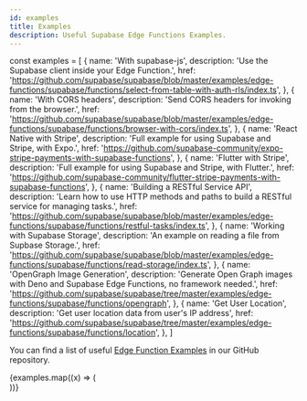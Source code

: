 ```yaml
---
id: examples
title: Examples
description: Useful Supabase Edge Functions Examples.
---
```


const examples = [
  {
    name: 'With supabase-js',
    description: 'Use the Supabase client inside your Edge Function.',
    href: 'https://github.com/supabase/supabase/blob/master/examples/edge-functions/supabase/functions/select-from-table-with-auth-rls/index.ts',
  },
  {
    name: 'With CORS headers',
    description: 'Send CORS headers for invoking from the browser.',
    href: 'https://github.com/supabase/supabase/blob/master/examples/edge-functions/supabase/functions/browser-with-cors/index.ts',
  },
  {
    name: 'React Native with Stripe',
    description: 'Full example for using Supabase and Stripe, with Expo.',
    href: 'https://github.com/supabase-community/expo-stripe-payments-with-supabase-functions',
  },
  {
    name: 'Flutter with Stripe',
    description: 'Full example for using Supabase and Stripe, with Flutter.',
    href: 'https://github.com/supabase-community/flutter-stripe-payments-with-supabase-functions',
  },
  {
    name: 'Building a RESTful Service API',
    description: 'Learn how to use HTTP methods and paths to build a RESTful service for managing tasks.',
    href: 'https://github.com/supabase/supabase/blob/master/examples/edge-functions/supabase/functions/restful-tasks/index.ts',
  },
  {
    name: 'Working with Supabase Storage',
    description: 'An example on reading a file from Supbase Storage.',
    href: 'https://github.com/supabase/supabase/blob/master/examples/edge-functions/supabase/functions/read-storage/index.ts',
  },
   {
    name: 'OpenGraph Image Generation',
    description: 'Generate Open Graph images with Deno and Supabase Edge Functions, no framework needed.',
    href: 'https://github.com/supabase/supabase/tree/master/examples/edge-functions/supabase/functions/opengraph',
  },
  {
    name: 'Get User Location',
    description: 'Get user location data from user\'s IP address',
    href: 'https://github.com/supabase/supabase/tree/master/examples/edge-functions/supabase/functions/location',
  },
]

You can find a list of useful [Edge Function Examples](https://github.com/supabase/supabase/tree/master/examples/edge-functions) in our GitHub repository.

<div class="container" style={{ padding: 0 }}>
  <div class="row is-multiline">
    {examples.map((x) => (
      <div class="col col--6">
        <ButtonCard
          class="card"
          to={x.href}
          title={x.name}
          description={x.description}
          style={{ height: '100%' }}
        />
      </div>
    ))}
  </div>
</div>
